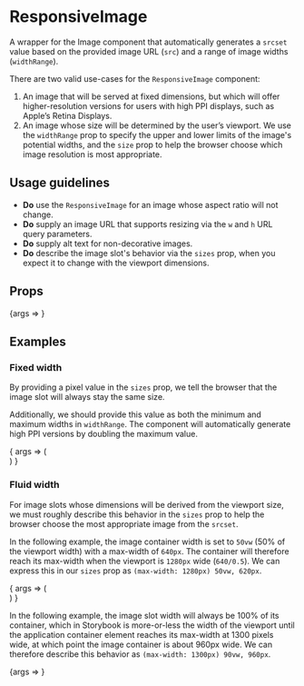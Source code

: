 
<Meta title="ResponsiveImage" component={ResponsiveImage} />

# ResponsiveImage

A wrapper for the Image component that automatically generates a `srcset` value based on the provided image URL (`src`) and a range of image widths (`widthRange`).

There are two valid use-cases for the `ResponsiveImage` component:

1. An image that will be served at fixed dimensions, but which will offer higher-resolution versions for users with high PPI displays, such as Apple’s Retina Displays.
1. An image whose size will be determined by the user’s viewport. We use the `widthRange` prop to specify the upper and lower limits of the image's potential widths, and the `size` prop to help the browser choose which image resolution is most appropriate.


## Usage guidelines

- **Do** use the `ResponsiveImage` for an image whose aspect ratio will not change.
- **Do** supply an image URL that supports resizing via the `w` and `h` URL query parameters.
- **Do** supply alt text for non-decorative images.
- **Do** describe the image slot's behavior via the `sizes` prop, when you expect it to change with the viewport dimensions.

## Props

<Canvas>
	<Story
		args={{
			alt: 'The Apple Inc. logo is seen hanging at the entrance to the Apple store on 5th Avenue in New York',
			src: 'https://cms.qz.com/wp-content/uploads/2020/10/2020-10-12T095922Z_142848263_RC2XGJ9T1J4Y_RTRMADP_3_APPLE-IPHONE-5G.jpg?quality=80&strip=all',
			widthRange: [ 200, 1600 ],
		}}
		name="Default"
	>
		{args => <ResponsiveImage {...args} />}
	</Story>
</Canvas>

<ArgsTable story="Default" />

## Examples

### Fixed width

By providing a pixel value in the `sizes` prop, we tell the browser that the image slot will always stay the same size.

Additionally, we should provide this value as both the minimum and maximum widths in `widthRange`. The component will automatically generate high PPI versions by doubling the maximum value.

<Canvas>
	<Story
		args={{
			alt: 'An animated gif showing James Franco in The Disaster Artist (2017)',
			fallbackWidth: 240,
			fallbackHeight: 120,
			sizes: '240px',
			src: 'https://cms.qz.com/wp-content/uploads/2020/10/giphy-32.gif',
			widthRange: [ 240, 240 ],
		}}
		name="Fixed"
	>
		{
			args => (
				<div style={{ width: 240 }}>
					<ResponsiveImage {...args} />
				</div>
			)
		}
	</Story>
</Canvas>

### Fluid width

For image slots whose dimensions will be derived from the viewport size, we must roughly describe this behavior in the `sizes` prop to help the browser choose the most appropriate image from the `srcset`.

In the following example, the image container width is set to `50vw` (50% of the viewport width) with a max-width of `640px`. The container will therefore reach its max-width when the viewport is `1280px` wide (`640/0.5`). We can express this in our `sizes` prop as `(max-width: 1280px) 50vw, 620px`.

<Canvas>
	<Story
		args={{
			alt: 'A 2020 Porsche Taycan is driven into a tunnel with a city skyline in the background',
			fallbackWidth: 620,
			fallbackHeight: 320,
			sizes: '(max-width: 1280px) 50vw, 620px',
			src: 'https://cms.qz.com/wp-content/uploads/2020/10/PORSCHE-620x360-sponsoredcontent-1.png',
			widthRange: [ 300, 620 ],
		}}
		name="Cropped2"
	>
		{
			args => (
				<div style={{ width: '50vw', maxWidth: 620 }}>
					<ResponsiveImage {...args} />
				</div>
			)
		}
	</Story>
</Canvas>

In the following example, the image slot width will always be 100% of its container, which in Storybook is more-or-less the width of the viewport until the application container element reaches its max-width at 1300 pixels wide, at which point the image container is about 960px wide. We can therefore describe this behavior as `(max-width: 1300px) 90vw, 960px`.

<Canvas>
	<Story
		args={{
			alt: 'The Apple Inc. logo is seen hanging at the entrance to the Apple store on 5th Avenue in New York',
			fallbackWidth: 960,
			fallbackHeight: 638,
			sizes: '(max-width: 1300px) 90vw, 960px',
			src: 'https://cms.qz.com/wp-content/uploads/2020/10/2020-10-12T095922Z_142848263_RC2XGJ9T1J4Y_RTRMADP_3_APPLE-IPHONE-5G.jpg?quality=80&strip=all',
			widthRange: [ 300, 960 ],
		}}
		name="Cropped1"
	>
		{args => <ResponsiveImage {...args} />}
	</Story>
</Canvas>

